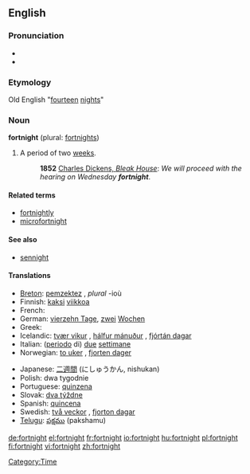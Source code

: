 ==English==
{{wikipedia}}
===Pronunciation===
*{{IPA|/ˈfɔrtnaɪt/}}
*{{SAMPA|/"fOrtnaIt/}}

===Etymology===
Old English "[[fourteen]] [[night]]s"

===Noun===
'''fortnight''' (plural: [[fortnights]])

# A period of two [[week]]s.
#:'''1852''' [http://www.gutenberg.org/dirs/etext97/blkhs12.txt Charles Dickens, ''Bleak House'']: ''We will proceed with the hearing on Wednesday '''fortnight'''''.

====Related terms====
*[[fortnightly]]
*[[microfortnight]]

====See also====
*[[sennight]]

====Translations====
{{top}}
*[[Breton]]: [[pemzektez]] {{m}}, ''plural'' -ioù
*Finnish: [[kaksi]] [[viikko]]a
*French: {{t|fr|quinzaine|f}}
*German: [[vierzehn Tage]], [[zwei]] [[Wochen]]
*Greek: {{t|el|δεκαπενθήμερο|n}}
*Icelandic: [[tvær vikur]] {{fpl}}, [[hálfur mánuður]] {{m}}, [[fjórtán dagar]] {{mpl}}
*Italian: ([[periodo]] di) [[due#Italian|due]] [[settimana|settimane]]
*Norwegian: [[to uker]] {{p}}, [[fjorten dager]]
{{mid}}
*Japanese: [[二週間]] (にしゅうかん, nishukan)
*Polish: dwa tygodnie {{mp}}
*Portuguese: [[quinzena]] {{f}}
*Slovak: [[týždeň|dva týždne]] {{mp}}
*Spanish: [[quincena]] {{fp}}
*Swedish: [[två veckor]] {{p}}, [[fjorton dagar]]
*[[Telugu]]: [[పక్షము]] (pakshamu)
{{bottom}}

[[Category:Time]]

[[de:fortnight]]
[[el:fortnight]]
[[fr:fortnight]]
[[io:fortnight]]
[[hu:fortnight]]
[[pl:fortnight]]
[[fi:fortnight]]
[[vi:fortnight]]
[[zh:fortnight]]